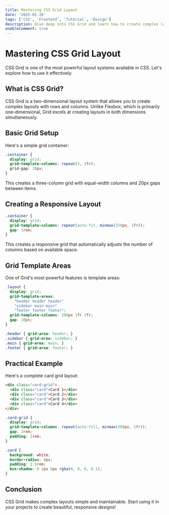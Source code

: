 ```yaml
---
title: Mastering CSS Grid Layout
date: '2025-01-28'
tags: ['CSS', 'Frontend', 'Tutorial', 'Design']
description: Dive deep into CSS Grid and learn how to create complex layouts with ease.
enableComment: true
---
```


# Mastering CSS Grid Layout

CSS Grid is one of the most powerful layout systems available in CSS. Let's explore how to use it effectively.

## What is CSS Grid?

CSS Grid is a two-dimensional layout system that allows you to create complex layouts with rows and columns. Unlike Flexbox, which is primarily one-dimensional, Grid excels at creating layouts in both dimensions simultaneously.

## Basic Grid Setup

Here's a simple grid container:

```css
.container {
  display: grid;
  grid-template-columns: repeat(3, 1fr);
  grid-gap: 20px;
}
```

This creates a three-column grid with equal-width columns and 20px gaps between items.

## Creating a Responsive Layout

```css
.container {
  display: grid;
  grid-template-columns: repeat(auto-fit, minmax(250px, 1fr));
  gap: 1rem;
}
```

This creates a responsive grid that automatically adjusts the number of columns based on available space.

## Grid Template Areas

One of Grid's most powerful features is template areas:

```css
.layout {
  display: grid;
  grid-template-areas:
    "header header header"
    "sidebar main main"
    "footer footer footer";
  grid-template-columns: 200px 1fr 1fr;
  gap: 10px;
}

.header { grid-area: header; }
.sidebar { grid-area: sidebar; }
.main { grid-area: main; }
.footer { grid-area: footer; }
```

## Practical Example

Here's a complete card grid layout:

```html
<div class="card-grid">
  <div class="card">Card 1</div>
  <div class="card">Card 2</div>
  <div class="card">Card 3</div>
  <div class="card">Card 4</div>
</div>
```

```css
.card-grid {
  display: grid;
  grid-template-columns: repeat(auto-fill, minmax(300px, 1fr));
  gap: 2rem;
  padding: 2rem;
}

.card {
  background: white;
  border-radius: 8px;
  padding: 1.5rem;
  box-shadow: 0 2px 8px rgba(0, 0, 0, 0.1);
}
```

## Conclusion

CSS Grid makes complex layouts simple and maintainable. Start using it in your projects to create beautiful, responsive designs!
